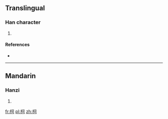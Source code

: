 ==Translingual==

===Han character===
{{Han char|rn=75|rad=木|as=05|sn=9|four=4792<sub>0</sub>|canj=木尸一口 (DSMR)}}

# {{defn|Han|sort=木05}}

====References====
* {{Han ref|kx=0518.180|dkj=14613|dj=0906.180|hdz=21189.060|uh=67CC|ud=26572|bh=CF5A|bd=53082}}

----

==Mandarin==

===Hanzi===
{{cmn-hanzi|pin=[[cí]] ([[ci2]])|wg=tz'u<sup>2</sup>}}

# {{defn|Mandarin|sort=木05}}

[[fr:柌]]
[[pl:柌]]
[[zh:柌]]